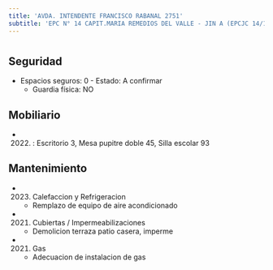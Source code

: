 ```yaml
---
title: 'AVDA. INTENDENTE FRANCISCO RABANAL 2751'
subtitle: 'EPC N° 14 CAPIT.MARIA REMEDIOS DEL VALLE - JIN A (EPCJC 14/19°)'
---
```


#


## Seguridad

*  Espacios seguros: 0 - Estado: A confirmar 
    + Guardia física: NO





## Mobiliario

*  (2022) : Escritorio 3, Mesa pupitre doble 45, Silla escolar 93 





## Mantenimiento

*  (2023) Calefaccion y Refrigeracion 
    + Remplazo de equipo de aire acondicionado

*  (2021) Cubiertas / Impermeabilizaciones 
    + Demolicion terraza patio casera, imperme

*  (2021) Gas 
    + Adecuacion de instalacion de gas



